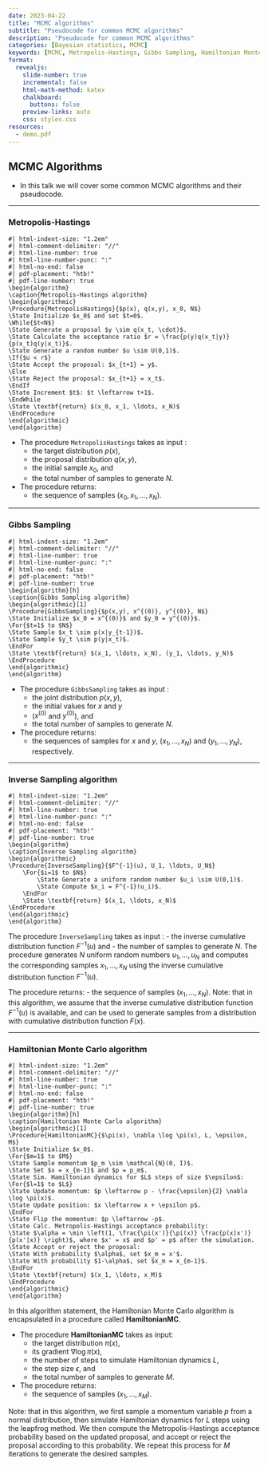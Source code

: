 ```yaml
---
date: 2023-04-22
title: "MCMC algorithms"
subtitle: "Pseudocode for common MCMC algorithms"
description: "Pseudocode for common MCMC algorithms"
categories: [Bayesian statistics, MCMC]
keywords: [MCMC, Metropolis-Hastings, Gibbs Sampling, Hamiltonian Monte Carlo]
format: 
  revealjs: 
    slide-number: true
    incremental: false   
    html-math-method: katex
    chalkboard: 
      buttons: false
    preview-links: auto
    css: styles.css    
resources:
  - demo.pdf
---
```


## MCMC Algorithms

- In this talk we will cover some common MCMC algorithms and their pseudocode.

---

### Metropolis-Hastings

```pseudocode
#| html-indent-size: "1.2em"
#| html-comment-delimiter: "//"
#| html-line-number: true
#| html-line-number-punc: ":"
#| html-no-end: false
#| pdf-placement: "htb!"
#| pdf-line-number: true
\begin{algorithm}
\caption{Metropolis-Hastings algorithm}
\begin{algorithmic}
\Procedure{MetropolisHastings}{$p(x), q(x,y), x_0, N$}
\State Initialize $x_0$ and set $t=0$.
\While{$t<N$}
\State Generate a proposal $y \sim q(x_t, \cdot)$.
\State Calculate the acceptance ratio $r = \frac{p(y)q(x_t|y)}{p(x_t)q(y|x_t)}$.
\State Generate a random number $u \sim U(0,1)$.
\If{$u < r$}
\State Accept the proposal: $x_{t+1} = y$.
\Else
\State Reject the proposal: $x_{t+1} = x_t$.
\EndIf
\State Increment $t$: $t \leftarrow t+1$.
\EndWhile
\State \textbf{return} $(x_0, x_1, \ldots, x_N)$
\EndProcedure
\end{algorithmic}
\end{algorithm}
```

::: {.notes}
- The procedure `MetropolisHastings` takes as input :
  - the target distribution $p(x)$, 
  - the proposal distribution $q(x,y)$, 
  - the initial sample $x_0$, and
  - the total number of samples to generate $N$. 
- The procedure returns:
  - the sequence of samples $(x_0, x_1, \ldots, x_N)$.
:::

---

### Gibbs Sampling


```pseudocode
#| html-indent-size: "1.2em"
#| html-comment-delimiter: "//"
#| html-line-number: true
#| html-line-number-punc: ":"
#| html-no-end: false
#| pdf-placement: "htb!"
#| pdf-line-number: true
\begin{algorithm}[h]
\caption{Gibbs Sampling algorithm}
\begin{algorithmic}[1]
\Procedure{GibbsSampling}{$p(x,y), x^{(0)}, y^{(0)}, N$}
\State Initialize $x_0 = x^{(0)}$ and $y_0 = y^{(0)}$.
\For{$t=1$ to $N$}
\State Sample $x_t \sim p(x|y_{t-1})$.
\State Sample $y_t \sim p(y|x_t)$.
\EndFor
\State \textbf{return} $(x_1, \ldots, x_N), (y_1, \ldots, y_N)$
\EndProcedure
\end{algorithmic}
\end{algorithm}
```

::: {.notes}

- The procedure `GibbsSampling` takes as input :
  - the joint distribution $p(x,y)$, 
  - the initial values for $x$ and $y$
  -  ($x^{(0)}$ and $y^{(0)}$), and 
  - the total number of samples to generate $N$. 
- The procedure returns:
  -  the sequences of samples for $x$ and $y$, $(x_1, \ldots, x_N)$ and $(y_1, \ldots, y_N)$, respectively.
:::

---

### Inverse Sampling algorithm


```pseudocode
#| html-indent-size: "1.2em"
#| html-comment-delimiter: "//"
#| html-line-number: true
#| html-line-number-punc: ":"
#| html-no-end: false
#| pdf-placement: "htb!"
#| pdf-line-number: true
\begin{algorithm}
\caption{Inverse Sampling algorithm}
\begin{algorithmic}
\Procedure{InverseSampling}{$F^{-1}(u), U_1, \ldots, U_N$}
    \For{$i=1$ to $N$}
        \State Generate a uniform random number $u_i \sim U(0,1)$.
        \State Compute $x_i = F^{-1}(u_i)$.
    \EndFor
    \State \textbf{return} $(x_1, \ldots, x_N)$
\EndProcedure
\end{algorithmic}
\end{algorithm}
```


::: {.notes}

The procedure `InverseSampling` takes as input :
- the inverse cumulative distribution function $F^{-1}(u)$ and 
- the number of samples to generate $N$.
 The procedure generates $N$ uniform random numbers $u_1, \ldots, u_N$ and computes the corresponding samples $x_1, \ldots, x_N$ using the inverse cumulative distribution function $F^{-1}(u)$.
 
  The procedure returns:
  - the sequence of samples $(x_1, \ldots, x_N)$.
Note: that in this algorithm, we assume that the inverse cumulative distribution function $F^{-1}(u)$ is available, and can be used to generate samples from a distribution with cumulative distribution function $F(x)$.
:::

---

### Hamiltonian Monte Carlo algorithm {.smaller}

```pseudocode
#| html-indent-size: "1.2em"
#| html-comment-delimiter: "//"
#| html-line-number: true
#| html-line-number-punc: ":"
#| html-no-end: false
#| pdf-placement: "htb!"
#| pdf-line-number: true
\begin{algorithm}[h]
\caption{Hamiltonian Monte Carlo algorithm}
\begin{algorithmic}[1]
\Procedure{HamiltonianMC}{$\pi(x), \nabla \log \pi(x), L, \epsilon, M$}
\State Initialize $x_0$.
\For{$m=1$ to $M$}
\State Sample momentum $p_m \sim \mathcal{N}(0, I)$.
\State Set $x = x_{m-1}$ and $p = p_m$.
\State Sim. Hamiltonian dynamics for $L$ steps of size $\epsilon$:
\For{$l=1$ to $L$}
\State Update momentum: $p \leftarrow p - \frac{\epsilon}{2} \nabla \log \pi(x)$.
\State Update position: $x \leftarrow x + \epsilon p$.
\EndFor
\State Flip the momentum: $p \leftarrow -p$.
\State Calc. Metropolis-Hastings acceptance probability:
\State $\alpha = \min \left(1, \frac{\pi(x')}{\pi(x)} \frac{p(x|x')}{p(x'|x)} \right)$, where $x' = x$ and $p' = p$ after the simulation.
\State Accept or reject the proposal:
\State With probability $\alpha$, set $x_m = x'$.
\State With probability $1-\alpha$, set $x_m = x_{m-1}$.
\EndFor
\State \textbf{return} $(x_1, \ldots, x_M)$
\EndProcedure
\end{algorithmic}
\end{algorithm}
```

::: {.notes}

In this algorithm statement, the Hamiltonian Monte Carlo algorithm is encapsulated in a procedure called **HamiltonianMC**.

- The procedure **HamiltonianMC** takes as input:
  - the target distribution $\pi(x)$, 
  - its gradient $\nabla \log \pi(x)$,
  - the number of steps to simulate Hamiltonian dynamics $L$, 
  - the step size $\epsilon$, and
  - the total number of samples to generate $M$. 
- The procedure returns:
  - the sequence of samples $(x_1, \ldots, x_M)$.

Note: that in this algorithm, we first sample a momentum variable $p$ from a normal distribution, then simulate Hamiltonian dynamics for $L$ steps using the leapfrog method. We then compute the Metropolis-Hastings acceptance probability based on the updated proposal, and accept or reject the proposal according to this probability. We repeat this process for $M$ iterations to generate the desired samples.
:::